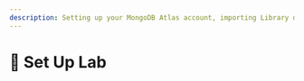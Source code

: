 ```yaml
---
description: Setting up your MongoDB Atlas account, importing Library data
---
```


# 👐 Set Up Lab
<!--
To follow along, you'll need to complete the first two labs of the MongoDB for RDBMS professionals, which will help you in getting:


- A free MongoDB Atlas Cluster
- Sample library data

To get both, open the [intro lab](https://mongodb-developer.github.io/intro-lab/docs/intro) and follow it (only takes 10-15 mins) to get your database ready. Return here when finished!
-->